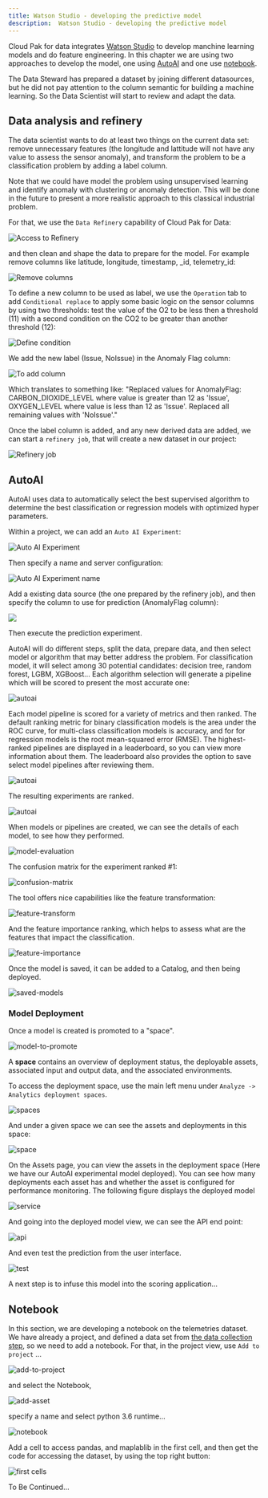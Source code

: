 ```yaml
---
title: Watson Studio - developing the predictive model
description:  Watson Studio - developing the predictive model
---
```


Cloud Pak for data integrates [Watson Studio](https://www.ibm.com/cloud/watson-studio) to develop manchine learning models and do feature engineering. In this chapter we are using two approaches to develop the model, one using [AutoAI](https://www.ibm.com/cloud/watson-studio/autoai) and one use [notebook](#notebook).

The Data Steward has prepared a dataset by joining different datasources, but he did not pay attention to the column semantic for building a machine learning. So the Data Scientist will start to review and adapt the data.

## Data analysis and refinery

The data scientist wants to do at least two things on the current data set: remove unnecessary features (the longitude and lattitude will not have any value to assess the sensor anomaly), and transform the problem to be a classification problem by adding a label column. 

Note that we could have model the problem using unsupervised learning and identify anomaly with clustering or anomaly detection. This will be done in the future to present a more realistic approach to this classical industrial problem.

For that, we use the `Data Refinery` capability of Cloud Pak for Data:

![Access to Refinery](images/access-refine.png)

and then clean and shape the data to prepare for the model. For example remove columns like latitude, longitude, timestamp, _id, telemetry_id:

![Remove columns](images/remove-column.png)

To define a new column to be used as label, we use the `Operation` tab to add `Conditional replace` to apply some basic logic on the sensor columns by using two thresholds: test the value of the O2 to be less then a threshold (11) with a second condition on the CO2 to be greater than another threshold (12):

![Define condition](images/anomaly-flag-1.png)

We add the new label (Issue, NoIssue) in the Anomaly Flag column:

![To add column](images/anomaly-flag-2.png)

Which translates to something like: "Replaced values for AnomalyFlag: CARBON_DIOXIDE_LEVEL where value is greater than 12 as 'Issue', OXYGEN_LEVEL where value is less than 12 as 'Issue'. Replaced all remaining values with 'NoIssue'."

Once the label column is added, and any new derived data are added, we can start a `refinery job`, that will create a new dataset in our project:

![Refinery job](images/refinery-job.png)

## AutoAI

AutoAI uses data to automatically select the best supervised algorithm to determine the best classification or regression models with optimized hyper parameters.

Within a project, we can add an `Auto AI Experiment`:

![Auto AI Experiment](images/autoai-experiment.png)

Then specify a name and server configuration:

![Auto AI Experiment name](images/autoai-experiment-2.png)

Add a existing data source (the one prepared by the refinery job), and then specify the column to use for prediction (AnomalyFlag column):

![](images/autoai-class-column.png)

Then execute the prediction experiment.

AutoAI will do different steps, split the data, prepare data, and then select model or algorithm that may better address the problem. For classification model, it will select among 30 potential candidates: decision tree, random forest, LGBM, XGBoost... Each algorithm selection will generate a pipeline which will be scored to present the most accurate one:

![autoai](images/autoai-1.png)


Each model pipeline is scored for a variety of metrics and then ranked. The default ranking metric for binary classification models is the area under the ROC curve, for multi-class classification models is accuracy, and for for regression models is the root mean-squared error (RMSE). The highest-ranked pipelines are displayed in a leaderboard, so you can view more information about them. The leaderboard also provides the option to save select model pipelines after reviewing them.

![autoai](images/a_Autoai_2.png)

The resulting experiments are ranked.

![autoai](images/autoai-2.png)

When models or pipelines are created, we can see the details of each model, to see how they performed.

![model-evaluation](images/a_model_evaluation_1.png)


The confusion matrix for the experiment ranked #1:


![confusion-matrix](images/a_Confution_Matrix_1.png)


The tool offers nice capabilities like the feature transformation:

![feature-transform](images/feature-transform.png)

And the feature importance ranking, which helps to assess what are the features that impact the classification.

![feature-importance](images/feature-importance.png)

Once the model is saved, it can be added to a Catalog, and then being deployed.

![saved-models](images/saved-models.png)

### Model Deployment

Once a model is created is promoted to a "space".

![model-to-promote](images/model-to-promote.png)

A **space** contains an overview of deployment status, the deployable assets, associated input and output data, and the associated environments.

To access the deployment space, use the main left menu under `Analyze -> Analytics deployment spaces`.

![spaces](images/spaces.png)

And under a given space we can see the assets and deployments in this space:

![space](images/aspace.png)

On the Assets page, you can view the assets in the deployment space (Here we have our AutoAI experimental model deployed). You can see how many deployments each asset has and whether the asset is configured for performance monitoring. The following figure displays the deployed model

![service](images/online-service.png)

And going into the deployed model view, we can see the API end point:

![api](images/model-api.png)

And even test the prediction from the user interface.

![test](images/test-api.png)

A next step is to infuse this model into the scoring application...

## Notebook

In this section, we are developing a notebook on the telemetries dataset. We have already a project, and defined a data set from [the data collection step](../collect/cp4d-collect-data.md), so we need to add a notebook. For that, in the project view, use `Add to project` ...

![add-to-project](images/add-to-project.png)

and select the Notebook, 

![add-asset](images/add-asset.png)

specify a name and select python 3.6 runtime...

![notebook](images/notebook-1.png)


Add a cell to access pandas, and maplablib in the first cell, and then get the code for accessing the dataset, by using the top right button:

![first cells](images/notebook-2.png)


To Be Continued...
